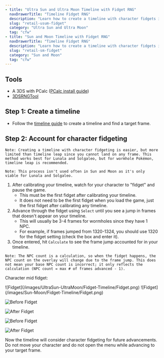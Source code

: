 ```yaml
---
- title: "Ultra Sun and Ultra Moon Timeline with Fidget RNG"
  navDrawerTitle: "Timeline Fidget RNG"
  description: "Learn how to create a timeline with character fidgets in Ultra Sun and Ultra Moon."
  slug: "retail-usum-fidget"
  category: "Ultra Sun and Ultra Moon"
  tag: "cfw"
- title: "Sun and Moon Timeline with Fidget RNG"
  navDrawerTitle: "Timeline Fidget RNG"
  description: "Learn how to create a timeline with character fidgets in Sun and Moon."
  slug: "retail-sm-fidget"
  category: "Sun and Moon"
  tag: "cfw"
---
```


## Tools

- A 3DS with PCalc ([PCalc install guide](/misc-3ds-installing-pcalc))
- [3DSRNGTool](https://github.com/wwwwwwzx/3DSRNGTool/releases)

## Step 1: Create a timeline

- Follow the [timeline guide](/retail-usum-timeline) to create a timeline and find a target frame.

## Step 2: Account for character fidgeting

<ShowIf slug="/retail-usum-fidget">

```
Note: Creating a timeline with character fidgeting is easier, but more limited than timeline leap since you cannot land on any frame. This method works best for Lunala and Solgaleo, but for wormhole Pokémon, timeline leap is recommended.
```

</ShowIf>

<ShowIf slug="/retail-sm-fidget">

```
Note: This process isn't used often in Sun and Moon as it's only viable for Lunala and Solgaleo.
```

</ShowIf>

1. After calibrating your timeline, watch for your character to "fidget" and pause the game.
   - This must be the first fidget after calibrating your timeline.
   - It does not need to be the first fidget when you load the game, just the first fidget after calibrating any timeline.
2. Advance through the fidget using `Select` until you see a jump in frames that doesn't appear on your timeline.
   - This will usually be 3-4 frames for wormholes since they have 1 NPC.
   - For example, if frames jumped from 1320-1324, you should use 1320 for the fidget setting (check the box and enter it).
3. Once entered, hit `Calculate` to see the frame jump accounted for in your timeline.

```
Note: The NPC count is a calculation, so when the fidget happens, the NPC count on the overlay will change due to the frame jump. This does not mean your base NPC count is incorrect; it only reflects the calculation (NPC count = max # of frames advanced - 1).
```

Character mid fidget:

<ShowIf slug="/retail-usum-fidget">
  ![Fidget](/images/UltraSun-UltraMoon/Fidget-Timeline/Fidget.png)
</ShowIf>

<ShowIf slug="/retail-sm-fidget">
  ![Fidget](/images/Sun-Moon/Fidget-Timeline/Fidget.png)
</ShowIf>

<ShowIf slug="/retail-usum-fidget">

![Before Fidget](/images/UltraSun-UltraMoon/Fidget-Timeline/Before.jpg)

![After Fidget](/images/UltraSun-UltraMoon/Fidget-Timeline/After.jpg)

</ShowIf>

<ShowIf slug="/retail-sm-fidget">

![Before Fidget](/images/Sun-Moon/Fidget-Timeline/Before.jpg)

![After Fidget](/images/Sun-Moon/Fidget-Timeline/After.jpg)

</ShowIf>

Now the timeline will consider character fidgeting for future advancements. Do not move your character and do not open the menu while advancing to your target frame.

